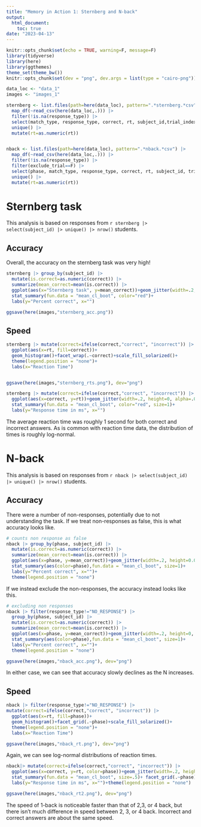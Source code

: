 ```yaml
---
title: "Memory in Action 1: Sternberg and N-back"
output: 
  html_document:
    toc: true
date: "2023-04-13"
---
```


```r
knitr::opts_chunk$set(echo = TRUE, warning=F, message=F)
library(tidyverse)
library(here)
library(ggthemes)
theme_set(theme_bw())
knitr::opts_chunk$set(dev = "png", dev.args = list(type = "cairo-png"))
```

```r
data_loc <- "data_1"
images <- "images_1"

sternberg <- list.files(path=here(data_loc), pattern=".*sternberg.*csv") |> 
  map_df(~read_csv(here(data_loc,.))) |> 
  filter(!is.na(response_type)) |> 
  select(match_type, response_type, correct, rt, subject_id,trial_index) |> 
  unique() |> 
  mutate(rt=as.numeric(rt))


nback <- list.files(path=here(data_loc), pattern=".*nback.*csv") |> 
  map_df(~read_csv(here(data_loc,.))) |> 
  filter(!is.na(response_type)) |> 
  filter(exclude_trial==F) |> 
  select(phase, match_type, response_type, correct, rt, subject_id, trial_index) |> 
  unique() |> 
  mutate(rt=as.numeric(rt))
```

# Sternberg task

This analysis is based on responses from `r sternberg |> select(subject_id) |> unique() |> nrow()` students. 

## Accuracy

Overall, the accuracy on the sternberg task was very high!

```r

sternberg |> group_by(subject_id) |> 
  mutate(is.correct=as.numeric(correct)) |> 
  summarize(mean_correct=mean(is.correct)) |> 
  ggplot(aes(x="Sternberg task", y=mean_correct))+geom_jitter(width=.2, height=0.05, alpha=.1)+
  stat_summary(fun.data = "mean_cl_boot", color="red")+
  labs(y="Percent correct", x="")

ggsave(here(images,"sternberg_acc.png"))
```

## Speed


```r

sternberg |> mutate(correct=ifelse(correct,"correct", "incorrect")) |> 
  ggplot(aes(x=rt, fill=correct))+
  geom_histogram()+facet_wrap(.~correct)+scale_fill_solarized()+
  theme(legend.position = "none")+
  labs(x="Reaction Time")


ggsave(here(images,"sternberg_rts.png"), dev="png")
```


```r
sternberg |> mutate(correct=ifelse(correct,"correct", "incorrect")) |> 
  ggplot(aes(x=correct, y=rt))+geom_jitter(width=.2, height=0, alpha=.02)+
  stat_summary(fun.data = "mean_cl_boot", color="red", size=1)+
  labs(y="Response time in ms", x="")

```

The average reaction time was roughly 1 second for both correct and incorrect answers. As is common with reaction time data, the distribution of times is roughly log-normal. 

# N-back

This analysis is based on responses from `r nback |> select(subject_id) |> unique() |> nrow()` students. 


## Accuracy

There were a number of non-responses, potentially due to not understanding the task. If we treat non-responses as false, this is what accuracy looks like.

```r
# counts non response as false
nback |> group_by(phase, subject_id) |> 
  mutate(is.correct=as.numeric(correct)) |> 
  summarize(mean_correct=mean(is.correct)) |> 
  ggplot(aes(x=phase, y=mean_correct))+geom_jitter(width=.2, height=0.05, alpha=.1)+
  stat_summary(aes(color=phase),fun.data = "mean_cl_boot", size=1)+
  labs(y="Percent correct", x="")+
  theme(legend.position = "none")

```

If we instead exclude the non-responses, the accuracy instead looks like this.

```r
# excluding non responses
nback |> filter(response_type!="NO_RESPONSE") |> 
  group_by(phase, subject_id) |> 
  mutate(is.correct=as.numeric(correct)) |> 
  summarize(mean_correct=mean(is.correct)) |> 
  ggplot(aes(x=phase, y=mean_correct))+geom_jitter(width=.2, height=0, alpha=.1)+
  stat_summary(aes(color=phase),fun.data = "mean_cl_boot", size=1)+
  labs(y="Percent correct", x="")+
  theme(legend.position = "none")

ggsave(here(images,"nback_acc.png"), dev="png")

```
In either case, we can see that accuracy slowly declines as the N increases. 

## Speed

```r

nback |> filter(response_type!="NO_RESPONSE") |> 
mutate(correct=ifelse(correct,"correct", "incorrect")) |> 
  ggplot(aes(x=rt, fill=phase))+
  geom_histogram()+facet_grid(.~phase)+scale_fill_solarized()+
  theme(legend.position = "none")+
  labs(x="Reaction Time")

ggsave(here(images,"nback_rt.png"), dev="png")
```
Again, we can see log-normal distributions of reaction times. 

```r


nback|> mutate(correct=ifelse(correct,"correct", "incorrect")) |> 
  ggplot(aes(x=correct, y=rt, color=phase))+geom_jitter(width=.2, height=0, alpha=.007, color="black")+
  stat_summary(fun.data = "mean_cl_boot", size=.5)+ facet_grid(.~phase)+
  labs(y="Response time in ms", x="")+theme(legend.position = "none")

ggsave(here(images,"nback_rt2.png"), dev="png")

```

The speed of 1-back is noticeable faster than that of 2,3, or 4 back, but there isn't much difference in speed between 2, 3, or 4 back. Incorrect and correct answers are about the same speed.
